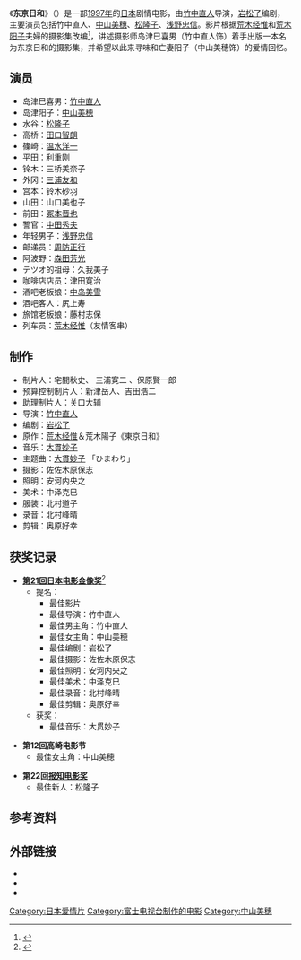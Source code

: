 {{Infobox film
| name           = 东京日和
| original_name  = {{lang|ja|東京日和}}
| image          = 
| caption        = 
| director       = [[竹中直人|竹中直人]]
| producer       = 宅间秋史<br> 三浦宽二 <br>保原賢一郎
| writer         = [[岩松了|岩松了]]
| starring       = 竹中直人<br>[[中山美穗|中山美穗]]<br>[[松隆子|松隆子]]<br>[[浅野忠信|浅野忠信]]
| music          = [[大貫妙子|大貫妙子]]
| cinematography = 佐佐木原保志
| editing        = 奥原好幸
| studio         = [[富士电视台|富士电视台]]<br>[[Burning_Production|Burning Production]]
| distributor    = [[东宝|东宝]]
| released       = {{Film date|1997|10|18}}
| runtime        = 121分钟
| country        = {{JPN}}
| language       = 日语
| budget         = 
| gross          = 
}}
《'''东京日和'''》（{{jpn|j=東京日和|hg=とうきょうびより|rm=Tōkyō biyori}}）是一部[[1997年电影|1997年]]的[[日本电影|日本]]剧情电影，由[[竹中直人|竹中直人]]导演，[[岩松了|岩松了]]编剧，主要演员包括竹中直人、[[中山美穗|中山美穗]]、[[松隆子|松隆子]]、[[浅野忠信|浅野忠信]]。影片根据[[荒木经惟|荒木经惟]]和[[荒木阳子|荒木阳子]]夫婦的摄影集改编<ref>{{cite news|author=|authorlink=|coauthors=|title=《东京日和》与真实的荒木经惟|url=http://newspaper.jfdaily.com/xwwb/html/2013-11/26/content_13127.htm|work=《新闻晚报》|publisher=|date=2013-11-26|accessdate=2015-08-13|archive-url=https://web.archive.org/web/20160304110138/http://newspaper.jfdaily.com/xwwb/html/2013-11/26/content_13127.htm|archive-date=2016-03-04|dead-url=yes}}</ref>，讲述摄影师岛津巳喜男（竹中直人饰）着手出版一本名为东京日和的摄影集，并希望以此来寻味和亡妻阳子（中山美穗饰）的爱情回忆。

== 演员 ==
*岛津巳喜男：[[竹中直人|竹中直人]]
*岛津阳子：[[中山美穂|中山美穂]]
*水谷：[[松隆子|松隆子]]
*高桥：[[田口智朗|田口智朗]]
*篠崎：[[温水洋一|温水洋一]]
*平田：利重刚
*铃木：三桥美奈子
*外冈：[[三浦友和|三浦友和]]
*宫本：铃木砂羽
*山田：山口美也子
*前田：[[冢本晋也|冢本晋也]]
*警官：[[中田秀夫|中田秀夫]]
*年轻男子：[[浅野忠信|浅野忠信]]
*邮递员：[[周防正行|周防正行]]
*阿波野：[[森田芳光|森田芳光]]
*テツオ的祖母：久我美子
*咖啡店店员：津田寛治
*酒吧老板娘：[[中岛美雪|中岛美雪]]
*酒吧客人：尻上寿
*旅馆老板娘：藤村志保
*列车员：[[荒木经惟|荒木经惟]]（友情客串）

== 制作 ==
*制片人：宅間秋史、 三浦寛二 、保原賢一郎
*预算控制制片人：新津岳人、吉田浩二
*助理制片人：关口大辅
*导演：[[竹中直人|竹中直人]]
*编剧：[[岩松了|岩松了]]
*原作：[[荒木经惟|荒木经惟]]＆荒木陽子《東京日和》
*音乐：[[大貫妙子|大貫妙子]]
*主题曲：[[大貫妙子|大貫妙子]] 「ひまわり」
*摄影：佐佐木原保志
*照明：安河内央之
*美术：中泽克巳
*服装：北村道子
*录音：北村峰晴
*剪辑：奥原好幸

== 获奖记录 ==
*'''[[第21回日本电影金像奖|第21回日本电影金像奖]]'''<ref>{{cite web | url=http://www.japan-academy-prize.jp/prizes/?t=21 | title=第21回日本アカデミー賞 日本アカデミー賞公式サイト | publisher= | accessdate=2015-08-13 | archive-date=2017-09-03 | archive-url=https://web.archive.org/web/20170903222412/http://www.japan-academy-prize.jp/prizes/?t=21 | dead-url=no }}</ref>
**提名：
***最佳影片
***最佳导演：竹中直人
***最佳男主角：竹中直人
***最佳女主角：中山美穂
***最佳编剧：岩松了
***最佳摄影：佐佐木原保志
***最佳照明：安河内央之
***最佳美术：中泽克巳
***最佳录音：北村峰晴
***最佳剪辑：奥原好幸
**获奖：
***最佳音乐：大贯妙子

*'''第12回高崎电影节'''
**最佳女主角：中山美穂

*'''第22回[[报知电影奖|报知电影奖]]'''
**最佳新人：松隆子

== 参考资料 ==
{{Reflist}}

== 外部链接 ==
* {{IMDb title|0123302|东京日和}}
* {{Movielink|allcinema|153368|东京日和}}
* {{Movielink|kinejun|29778|东京日和}}

[[Category:日本爱情片|Category:日本爱情片]]
[[Category:富士电视台制作的电影|Category:富士电视台制作的电影]]
[[Category:中山美穗|Category:中山美穗]]